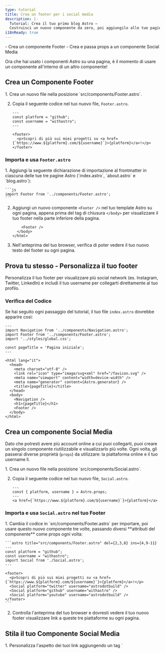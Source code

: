 ```yaml
---
type: tutorial
title: Crea un footer per i social media
description: |-
  Tutorial: Crea il tuo primo blog Astro —
  Costruisci un nuovo componente da zero, poi aggiungilo alle tue pagine
i18nReady: true
---
```



<PreCheck>
  - Crea un componente Footer
  - Crea e passa props a un componente Social Media
</PreCheck>

Ora che hai usato i componenti Astro su una pagina, è il momento di usare un componente all'interno di un altro componente!

## Crea un Componente Footer
<Steps>
1. Crea un nuovo file nella posizione `src/components/Footer.astro`.

2. Copia il seguente codice nel tuo nuovo file, `Footer.astro`.

    ```astro title="src/components/Footer.astro"
    ---
    const platform = "github";
    const username = "withastro";
    ---

    <footer>
      <p>Scopri di più sui miei progetti su <a href={`https://www.${platform}.com/${username}`}>{platform}</a>!</p>
    </footer>
    ```
</Steps>

### Importa e usa `Footer.astro`

<Steps>
1. Aggiungi la seguente dichiarazione di importazione al frontmatter in ciascuna delle tue tre pagine Astro (`index.astro`, `about.astro` e `blog.astro`):

    ```js
    import Footer from '../components/Footer.astro';
    ```

2. Aggiungi un nuovo componente `<Footer />` nel tuo template Astro su ogni pagina, appena prima del tag di chiusura `</body>` per visualizzare il tuo footer nella parte inferiore della pagina.

    ```astro ins={1}
        <Footer />
      </body>
    </html>
    ```

3. Nell'anteprima del tuo browser, verifica di poter vedere il tuo nuovo testo del footer su ogni pagina.
</Steps>

<Box icon="puzzle-piece">

## Prova tu stesso - Personalizza il tuo footer

Personalizza il tuo footer per visualizzare più social network (es. Instagram, Twitter, LinkedIn) e includi il tuo username per collegarti direttamente al tuo profilo.

</Box>

### Verifica del Codice
Se hai seguito ogni passaggio del tutorial, il tuo file `index.astro` dovrebbe apparire così:

```astro title="src/pages/index.astro"
---
import Navigation from '../components/Navigation.astro';
import Footer from '../components/Footer.astro';
import '../styles/global.css';

const pageTitle = 'Pagina iniziale';
---

<html lang="it">
  <head>
    <meta charset="utf-8" />
    <link rel="icon" type="image/svg+xml" href="/favicon.svg" />
    <meta name="viewport" content="width=device-width" />
    <meta name="generator" content={Astro.generator} />
    <title>{pageTitle}</title>
  </head>
  <body>
    <Navigation />
    <h1>{pageTitle}</h1>
    <Footer />
  </body>
</html>
```

## Crea un componente Social Media

Dato che potresti avere più account online a cui puoi collegarti, puoi creare un singolo componente riutilizzabile e visualizzarlo più volte. Ogni volta, gli passerai diverse proprietà (`props`) da utilizzare: la piattaforma online e il tuo username lì.

<Steps>
1. Crea un nuovo file nella posizione `src/components/Social.astro`.

2. Copia il seguente codice nel tuo nuovo file, `Social.astro`.

    ```astro title="src/components/Social.astro"
    ---
    const { platform, username } = Astro.props;
    ---
    <a href={`https://www.${platform}.com/${username}`}>{platform}</a>
    ```
</Steps>

### Importa e usa `Social.astro` nel tuo Footer

<Steps>
1. Cambia il codice in `src/components/Footer.astro` per importare, poi usare questo nuovo componente tre volte, passando diversi **attributi del componente** come props ogni volta:

    ```astro title="src/components/Footer.astro" del={2,3,8} ins={4,9-11}
    ---
    const platform = "github";
    const username = "withastro";
    import Social from './Social.astro';
    ---

    <footer>
      <p>Scopri di più sui miei progetti su <a href={`https://www.${platform}.com/${username}`}>{platform}</a>!</p>
      <Social platform="twitter" username="astrodotbuild" />
      <Social platform="github" username="withastro" />
      <Social platform="youtube" username="astrodotbuild" />
    </footer>
    ```

2. Controlla l'anteprima del tuo browser e dovresti vedere il tuo nuovo footer visualizzare link a queste tre piattaforme su ogni pagina.
</Steps>

## Stila il tuo Componente Social Media

<Steps>
1. Personalizza l'aspetto dei tuoi link aggiungendo un tag `<style>` a `src/components/Social.astro`.

    ```astro title="src/components/Social.astro" ins={6-17} 'class="social-platform'
    ---
    const { platform, username } = Astro.props;
    ---
    <a href={`https://www.${platform}.com/${username}`}>{platform}</a>

    <style>
      a {
        padding: 0.5rem 1rem;
        color: white;
        background-color: #4c1d95;
        text-decoration: none;
      }
    </style>
    ```

2. Aggiungi un tag `<style>` a `src/components/Footer.astro` per migliorare il layout dei suoi contenuti.

    ```astro title="src/components/Footer.astro" ins={4-10}
    ---
    import Social from './Social.astro';
    ---
    <style>
      footer {
        display: flex;
        gap: 1rem;
        margin-top: 2rem;
      }
    </style>

    <footer>
      <Social platform="twitter" username="astrodotbuild" />
      <Social platform="github" username="withastro" />
      <Social platform="youtube" username="astrodotbuild" />
    </footer>
    ```

3. Controlla di nuovo l'anteprima del tuo browser e conferma che ogni pagina mostra un footer aggiornato.
</Steps>

<Box icon="question-mark">

### Metti alla prova te stesso

1. Quale riga di codice devi scrivere nel frontmatter di un componente Astro per ricevere valori di `title`, `author` e `date` come props?

    <MultipleChoice>
      <Option isCorrect>
        `const { title, author, date } = Astro.props;`
      </Option>
      <Option>
        `import BlogPost from '../components/BlogPost.astro'`
      </Option>
      <Option>
        `<BlogPost title="My First Post" author="Dan" date="12 Aug 2022" />`
      </Option>
    </MultipleChoice>


2. Come **passi valori come props** a un componente Astro?
    <MultipleChoice>
      <Option>
        `const { title, author, date } = Astro.props;`
      </Option>
      <Option>
        `import BlogPost from '../components/BlogPost.astro'`
      </Option>
      <Option isCorrect>
        `<BlogPost title="My First Post" author="Dan" date="12 Aug 2022" />`
      </Option>
    </MultipleChoice>
</Box>



<Box icon="check-list">

## Checklist

<Checklist>
- [ ] Posso creare nuovi componenti `.astro` in `src/components/`
- [ ] Posso importare e usare componenti Astro all'interno di altri componenti Astro.
- [ ] Posso passare props a un componente Astro.
</Checklist>
</Box>

### Risorse

- [Props dei Componenti in Astro](/it/basics/astro-components/#proprietà-dei-componenti)
